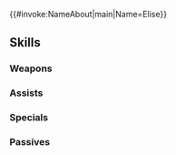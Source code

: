 {{#invoke:NameAbout|main|Name=Elise}}{{HeroPage Tabs}}
{{Hero Infobox
|Name=Elise
|Title=Sparkling Smile
|WeaponType=Colorless Staff
|MoveType=Cavalry
|Origin=Fire Emblem Fates
|Gender=Female
|actorEN=Liv Strander
|actorJP=諏訪彩花
|artist=藤ちょこ
|additionDate=April 3, 2025
|releaseDate=April 4, 2025
|cv1=11
|cv2=501200
|TagID=幼少エリーゼ
|InternalID=1228
|Properties=special
|description=Youngest princess of Nohr. She is a kindhearted person, always smiling, who is very considerate of her siblings. Appears in Fire Emblem Fates.
}}
{{Stats Page
|Lv1HP=16|Lv1ATK=8|Lv1SPD=12|Lv1DEF=4|Lv1RES=9
|GRHP=50|GRATK=90|GRSPD=80|GRDEF=30|GRRES=50
}}
==Skills==
===Weapons===
{{Weapons Table
|weapon1=Assault
|weapon1Default=1
|weapon1Unlock=1
|weapon2=Baton of Dusk
|weapon2Default=5
|weapon2Unlock=5
}}
===Assists===
{{Assists Table
|assist1=Heal
|assist1Default=1
|assist1Unlock=1
|assist2=Reconcile
|assist2Default=3
|assist2Unlock=2
|assist3=Return
|assist3Default=4
|assist3Unlock=3
|assist4=Return+
|assist4Default=5
|assist4Unlock=5
}}
===Specials===
{{Specials Table
|special1=Imbue
|special1Default=4
|special1Unlock=2
|special2=Miracle
|special2Default=5
|special2Unlock=3
|special3=Holy Panic
|special3Unlock=5
}}
===Passives===
{{Passives Table
|passiveA1=Atk/Spd Form 1
|passiveA2=Atk/Spd Form 2
|passiveA3=Atk/Spd Form 3
|passiveA4=Atk/Spd Tidings
|passiveA1Unlock=2
|passiveA2Unlock=3
|passiveA3Unlock=4
|passiveA4Unlock=5
|passiveC1=Even Recovery 1
|passiveC2=Even Recovery 2
|passiveC3=Even Recovery 3
|passiveC1Unlock=1
|passiveC2Unlock=2
|passiveC3Unlock=4
}}
{{Heroes Navbox}}